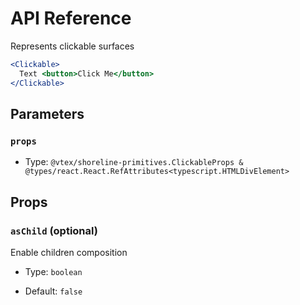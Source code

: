 # API Reference

Represents clickable surfaces

```jsx
<Clickable>
  Text <button>Click Me</button>
</Clickable>
```

## Parameters

### `props`

- Type: `@vtex/shoreline-primitives.ClickableProps & @types/react.React.RefAttributes<typescript.HTMLDivElement>`

## Props

### `asChild` (optional)

Enable children composition

- Type: `boolean`

- Default: `false`
